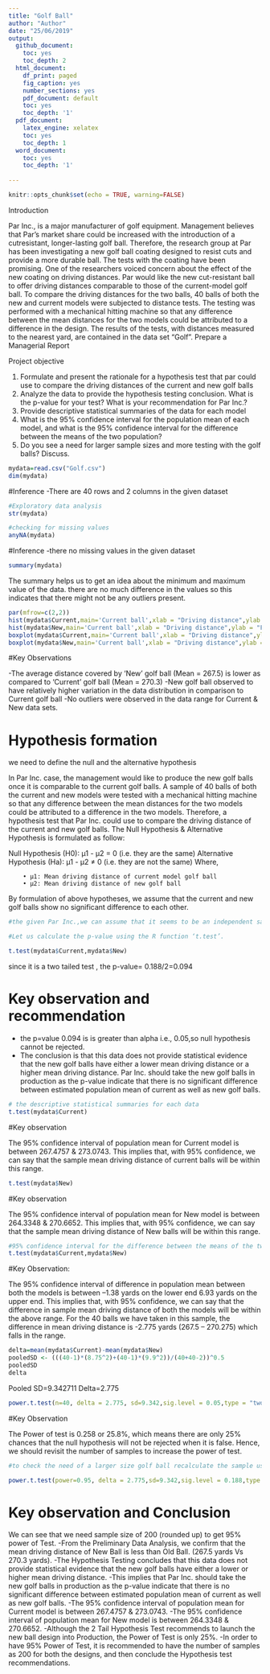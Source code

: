 ```yaml
---
title: "Golf Ball"
author: "Author"
date: "25/06/2019"
output:
  github_document:
    toc: yes
    toc_depth: 2
  html_document:
    df_print: paged
    fig_caption: yes
    number_sections: yes
    pdf_document: default
    toc: yes
    toc_depth: '1'
  pdf_document:
    latex_engine: xelatex
    toc: yes
    toc_depth: 1
  word_document:
    toc: yes
    toc_depth: '1'
    
---
```



```r
knitr::opts_chunk$set(echo = TRUE, warning=FALSE)

```
Introduction

Par Inc., is a major manufacturer of golf equipment. Management believes that Par’s market share could be increased with the introduction of a cutresistant, longer-lasting golf ball. Therefore, the research group at Par has been investigating a new golf ball coating designed to resist cuts and provide a more durable ball. The tests with the coating have been promising. One of the researchers voiced concern about the effect of the new coating on driving distances. Par would like the new cut-resistant ball to offer driving distances comparable to those of the current-model golf ball. To compare the driving distances for the two balls, 40 balls of both the new and current models were subjected to distance tests. The testing was performed with a mechanical hitting machine so that any difference between the mean distances for the two models could be attributed to a difference in the design. The results of the tests, with distances measured to the nearest yard, are contained in the data set “Golf”. Prepare a Managerial Report

Project objective

1. Formulate and present the rationale for a hypothesis test that par could use to compare the driving distances of the current and new golf balls
2. Analyze the data to provide the hypothesis testing conclusion. What is the p-value for your test? What is your recommendation for Par Inc.?
3. Provide descriptive statistical summaries of the data for each model
4. What is the 95% confidence interval for the population mean of each model, and what is the 95% confidence interval for the difference between the means of the two population?
5. Do you see a need for larger sample sizes and more testing with the golf balls? Discuss.


```r
mydata=read.csv("Golf.csv")
dim(mydata)
```
#Inference
-There are 40 rows and 2 columns in the given dataset
```r
#Exploratory data analysis
str(mydata)
```
```r
#checking for missing values
anyNA(mydata)
```
#Inference
-there no missing values in the given dataset

```r
summary(mydata)
```

The summary helps us to get an idea about the minimum and maximum value of the data. there are no much difference in the values so this indicates that there might not be any outliers present.

```r
par(mfrow=c(2,2))
hist(mydata$Current,main='Current ball',xlab = "Driving distance",ylab = "Frequency",col="red")
hist(mydata$New,main='Current ball',xlab = "Driving distance",ylab = "Frequency",col="red")
boxplot(mydata$Current,main='Current ball',xlab = "Driving distance",ylab = "Frequency",col="blue",horizontal = TRUE)
boxplot(mydata$New,main='Current ball',xlab = "Driving distance",ylab = "Frequency",col="blue",horizontal = TRUE)

```
#Key Observations

-The average distance covered by ‘New’ golf ball (Mean = 267.5) is
lower as compared to ‘Current’ golf ball (Mean = 270.3)
-New golf ball observed to have relatively higher variation in the data
distribution in comparison to Current golf ball
-No outliers were observed in the data range for Current & New data
sets.

# Hypothesis formation
we need to define the null and the alternative hypothesis

In Par Inc. case, the management would like to produce the new golf balls once it is comparable to the current golf balls. A sample of 40 balls of both the current and new models were tested with a mechanical hitting machine so that any difference between the mean distances for the two models could be attributed to
a difference in the two models. Therefore, a hypothesis test that Par Inc. could use to compare the driving distance of the current and new golf balls. The Null Hypothesis & Alternative Hypothesis is formulated as follow:

   Null Hypothesis (H0): µ1 - µ2 = 0 (i.e. they are the same)
   Alternative Hypothesis (Ha): µ1 - µ2 ≠ 0 (i.e. they are not the same)
Where,

        • µ1: Mean driving distance of current model golf ball
        • µ2: Mean driving distance of new golf ball

By formulation of above hypotheses, we assume that the current and new golf
balls show no significant difference to each other. 

```r
#the given Par Inc.,we can assume that it seems to be an independent sample case,the two tailed test will be pplicable to proceed with this project.

#Let us calculate the p-value using the R function ‘t.test’.

t.test(mydata$Current,mydata$New)
```
 since it is a two tailed test , the p-value= 0.188/2=0.094

# Key observation and recommendation

- the p=value 0.094 is is greater than alpha i.e., 0.05,so null hypothesis cannot be rejected.
- The conclusion is that this data does not provide statistical evidence that the new golf balls have either a lower mean driving distance or a higher mean driving distance. 
Par Inc. should take the new golf balls in production as the p-value indicate that there is no significant difference between estimated population mean of current as well as new golf balls. 
```r
# the descriptive statistical summaries for each data
t.test(mydata$Current)
```
#Key observation

The 95% confidence interval of population mean for Current model is between 267.4757 & 273.0743. This implies that, with 95% confidence, we can say that the sample mean driving distance of current balls will be within this range.
```r
t.test(mydata$New)
```
#Key observation

The 95% confidence interval of population mean for New model is between 264.3348 & 270.6652. This implies that, with 95% confidence, we can say that the sample mean driving distance of New balls will be within this range.
```r
#95% confidence interval for the difference between the means of the two population 
t.test(mydata$Current,mydata$New)
```
#Key Observation:

The 95% confidence interval of difference in population mean between both the models is between –1.38 yards on the lower end 6.93 yards on the upper end. This implies that, with 95% confidence, we can say that the difference in sample mean driving distance of both the models will be within the above range. For the 40 balls we have taken in this sample, the difference in mean driving distance is -2.775 yards (267.5 – 270.275) which falls in the range.
```r
delta=mean(mydata$Current)-mean(mydata$New)
pooledSD <- (((40-1)*(8.75^2)+(40-1)*(9.9^2))/(40+40-2))^0.5
pooledSD
delta

```
Pooled SD=9.342711
Delta=2.775
```r
power.t.test(n=40, delta = 2.775, sd=9.342,sig.level = 0.05,type = "two.sample",alternative = "two.sided" )
```
#Key Observation

The Power of test is 0.258 or 25.8%, which means there are only 25% chances that the null hypothesis will not be rejected when it is false. Hence, we should revisit the number of samples to increase the power of test.
```r
#to check the need of a larger size golf ball recalculate the sample using power T test with power as 95% and significance level 0.188.

power.t.test(power=0.95, delta = 2.775,sd=9.342,sig.level = 0.188,type = "two.sample",alternative = "two.sided" )
```
# Key observation and Conclusion

 We can see that we need sample size of 200 (rounded up) to get 95% power of Test.
-From the Preliminary Data Analysis, we confirm that the mean driving distance of New Ball is less than Old Ball. (267.5 yards Vs 270.3 yards).
-The Hypothesis Testing concludes that this data does not provide statistical evidence that the new golf balls have either a lower or higher mean driving distance. 
-This implies that Par Inc. should take the new golf balls in production as the p-value indicate that there is no significant difference between estimated population mean of current as well as new golf balls.
-The 95% confidence interval of population mean for Current model is between 267.4757 & 273.0743.
-The 95% confidence interval of population mean for New model is between 264.3348 & 270.6652.
-Although the 2 Tail Hypothesis Test recommends to launch the new ball design into Production, the Power of Test is only 25%.
-In order to have 95% Power of Test, it is recommended to have the number of samples as 200 for both the designs, and then conclude the Hypothesis test recommendations.